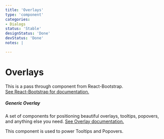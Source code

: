 ```yaml
---
title: 'Overlays'
type: 'component'
categories:
- Dialogs
status: 'Stable'
designStatus: 'Done'
devStatus: 'Done'
notes: |

---
```




# Overlays



<p style={{ fontSize: '1.5em' }}>
  This is a pass through component from React-Bootstrap.<br/>
  <a href="https://react-bootstrap.github.io/components/overlays/" target="_blank" rel="noopener noreferrer">
    See React-Bootstrap for documentation.
  </a>
</p>

##### Generic Overlay

A set of components for positioning beautiful overlays, tooltips, popovers, and anything else you need. [See Overlay documentation.](https://react-bootstrap.github.io/components/overlays/)

This component is used to power Tooltips and Popovers.
